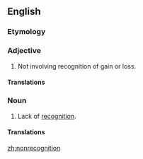 ==English==

===Etymology===
{{prefix|non|recognition}}

===Adjective===
{{en-adj|-}}

# {{context|taxes|lang=en}} Not involving recognition of gain or loss.

====Translations====
{{trans-top|tax term}}
{{trans-mid}}
{{trans-bottom}}

===Noun===
{{en-noun|s|-}}

# Lack of [[recognition]].

====Translations====
{{trans-top|lack of recognition}}
{{trans-mid}}
{{trans-bottom}}

[[zh:nonrecognition]]